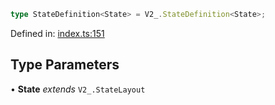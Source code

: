 ```ts
type StateDefinition<State> = V2_.StateDefinition<State>;
```

Defined in: [index.ts:151](https://github.com/o1-labs/o1js/blob/df1ff77af12d7cbbed4a6167f02815fad4f0dceb/src/index.ts#L151)

## Type Parameters

• **State** *extends* `V2_.StateLayout`
